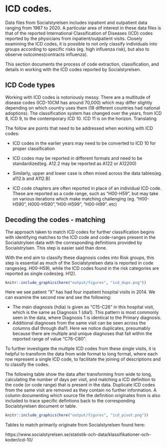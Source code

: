 
# ICD codes.

Data files from Socialstyrelsen includes inpatient and outpatient data ranging from 1987 to 2020.
A particular area of interest in these data files is that of the reported International Classification of Diseases (ICD) codes reported by the physicians from  inpatient/outpatient visits.
Closely examining the ICD codes, it is possible to not only classify individuals into groups  according to specific risks (eg. high influenza risk),
but also to observe outcomes(contracts influenza).

This section documents the process of code extraction,
classification, and details in working with the ICD codes reported by Socialstyrelsen. 

## ICD Code types

Working with ICD codes is notoriously messy.
There are a multitude of disease codes (ICD-10CM has around 70,000) which may differ slightly depending on which country uses them (18 different countries had national adoptions).
The classification system has changed over the years, from ICD 8, ICD 9, to the contemporary ICD 10.
ICD 11 is on the horizon.
Translating 

The follow are points that need to be addressed when working with ICD codes:

* ICD codes in the earlier years may need to be converted to ICD 10 for proper classification

* ICD codes may be reported in different formats and need to be standardized(eg. A12.2 may be reported as A122 or A12200)

* Similarly, upper and lower case is often mixed across the data tables(eg. a112.b and A112.B)

* ICD code chapters are often reported in place of an individual ICD code.
These are reported as a code range, such as "H00-H59", but may take on various iterations which make matching challenging (eg. "H00-H590", H000-H590","H00-H599", "H00-H99". etc)

## Decoding the codes - matching

The approach taken to match ICD codes for further classification begins with identifying matches to the ICD code and code-ranges present in the Socialstrylsen data with the corresponding definitions provided by Socialstrylsen.
This step is easier said than done.

With the end aim to classify these diagnosis codes into Risk groups,
this step is essential as much of the Socialstyrelsen data is reported in code ranges(eg. H00-H59),
while the ICD codes found in the risk categories are reported as single codes(eg. H12).



```r

knitr::include_graphics(here("output/figures", "icd_dups.png"))
```

Here we see patient "X" has had four inpatient hospital visits in 2014.  We can examine the second row and see the following:

* The main diagnosis (hdia) is given as "C15-C26" in this hospital visit, which is the same as Diagnosis 1 (dia1).  This pattern is most commonly seen in the data, where Diagnosis 1 is identical to the Primary diagnosis. 
* Additional diagnoses from the same visit can be seen across the columns dia1 through dia11.  Here we notice duplicates, presumably because there are multiple and unique diagnoses that fall within the reported range of value "C76-C80".


To further investigate the multiple ICD codes from these single visits,
it is helpful to transform the data from wide format to long format,
where each row represent a single ICD code,
to facilitate the joining of descriptions and to classify the codes.


The following table show the data after transforming from wide to long,
calculating the number of days per visit,
and matching a ICD definition to the code (or code range) that is present in the data.
Duplicate ICD codes from the same visit are removed as they contain no further information.
A column documenting which source file the definition originates from is also included to trace specific defintions back to the corresponding Socialstyrelsen document or table.


```r

knitr::include_graphics(here("output/figures", "icd_pivot.png"))
```


Tables to match primarily originate from Socialstyrelsen found here:

https://www.socialstyrelsen.se/statistik-och-data/klassifikationer-och-koder/icd-10/

